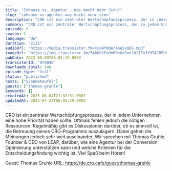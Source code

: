 ```yaml
---
title: "Inhouse vs. Agentur - Was macht mehr Sinn?"
slug: "inhouse-vs-agentur-was-macht-mehr-sinn"
description: "CRO ist ein zentraler Wertschöpfungsprozess, der in jedem Unternehmen eine hohe Priorität haben sollte. Oftmals fehlen jedoch die nötigen Ressourcen. Regelmäßig gibt es Diskussionen darüber, ob es sinnvoll ist, die Betreuung seines CRO-Programms auszulagern. Dabei gehen die Meinungen jedoch sehr weit auseinander. Wir sprechen mit Thomas Gruhle, Founder & CEO von LEAP, darüber, wie eine Agentur bei der Conversion Optimierung unterstützen kann und welche Kriterien für die Entscheidungsfindung wichtig ist.\nViel Spaß beim Hören!\n\nGuest: Thomas Gruhle\nURL: https://de.cro.cafe/guest/thomas-gruhle"
summary: "CRO ist ein zentraler Wertschöpfungsprozess, der in jedem Unternehmen eine hohe Priorität haben sollte. Oftmals fehlen jedoch die nötigen Ressourcen. Regelmäßig gibt es Diskussionen darüber, ob es sinnvoll ist, die Betreuung seines CRO-Programms auszulagern. Dabei gehen die Meinungen jedoch sehr weit auseinander. Wir sprechen mit Thomas Gruhle, Founder & CEO von LEAP, darüber, wie eine Agentur bei der Conversion Optimierung unterstützen kann und welche Kriterien für die Entscheidungsfindung wichtig ist.\r\n\r\nViel Spaß beim Hören!"
episode: 6
season: 1
language: "de"
duration: "2115"
audioUrl: "https://media.transistor.fm/cca9fdde/a6e5c866.mp3"
imageUrl: "https://img.transistor.fm/5AkUh1FoHoB0eGo9xnJU11FuJV9T41R9UxII4Xuxwy8/rs:fill:0:0:1/w:3000/h:3000/q:60/aHR0cHM6Ly9pbWct/dXBsb2FkLXByb2R1/Y3Rpb24udHJhbnNp/c3Rvci5mbS83N2Fi/NzFiODIyNWFmMWYy/YTkyNGNkMzhmNjA1/ZWExYy5wbmc.webp"
pubDate: 2022-08-09T08:01:29.000Z
transistorId: "979048"
downloads_total: 148
episode_type: "full"
status: "published"
hosts: ["yvonneteufel"]
guests: ["thomas-gruhle"]
keywords: []
createdAt: 2025-06-04T21:37:51.000Z
updatedAt: 2025-07-23T06:02:29.000Z
---
```


CRO ist ein zentraler Wertschöpfungsprozess, der in jedem Unternehmen eine hohe Priorität haben sollte. Oftmals fehlen jedoch die nötigen Ressourcen. Regelmäßig gibt es Diskussionen darüber, ob es sinnvoll ist, die Betreuung seines CRO-Programms auszulagern. Dabei gehen die Meinungen jedoch sehr weit auseinander. Wir sprechen mit Thomas Gruhle, Founder & CEO von LEAP, darüber, wie eine Agentur bei der Conversion Optimierung unterstützen kann und welche Kriterien für die Entscheidungsfindung wichtig ist.
Viel Spaß beim Hören!

Guest: Thomas Gruhle
URL: https://de.cro.cafe/guest/thomas-gruhle
